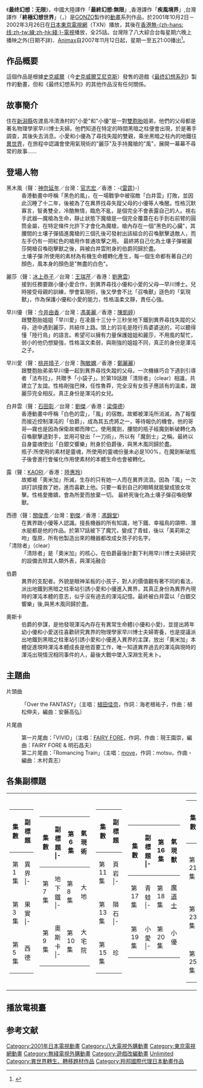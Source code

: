 
{{NoteTA
| G1=Square Enix
}}
{{Infobox animanga/Headerofja
|title= 終極幻想世界
|image= 
|size= 
|caption= 
|japanese= FF:U ～ファイナルファンタジー:アンリミテッド～
|english= Final Fantasy: Unlimited
|kana= 
|romaji= Fainaru Fantajī: Anrimiteddo
|genre= [[科幻|科幻]]
}}
{{Infobox animanga/Other
|標題=正式譯名
|內容=
{{Infobox animanga/name
|name_lng=太空-{}-戰士：疾風境界
|name_trans={{flagicon|Hong Kong}}{{flagicon|Taiwan}} [[Animax|Animax]]<br />{{flagicon|Hong Kong}} [[電視廣播有限公司|無-{zh-hans:线;zh-tw:線;zh-hk:綫;}-電視]]
}}
{{Infobox animanga/name
|name_lng=終極幻-{}-想世界
|name_trans={{flagicon|Taiwan}} [[八大綜合台|八大綜合台]]
}}
}}
{{Infobox animanga/TVAnime
|原案=[[史克威爾|史克威爾]]
|原作= 
|導演= [[前田真宏|前田真宏]]
|系列構成= [[富岡淳廣|富岡淳廣]]
|腳本= 
|人物原案= [[野村哲也|野村哲也]]、[[天野喜孝|天野喜孝]]
|人物設定= [[中澤一登|中澤一登]]
|機械設定= [[小林誠|小林誠]]
|音樂= [[濱口史郎|濱口史郎]]、[[多田彰文|多田彰文]]<br />[[植松伸夫|植松伸夫]]（主題曲）
|音樂製作= 
|動畫製作=[[GONZO|GONZO]]
|製作= [[東京電視台|東京電視台]]、[[電通|電通]]、[[GDH|GDH]]
|播放電視台= {{flagicon|Japan}} [[東京電視台|東京電視台]]
|其他電視台= {{flagicon|Taiwan}}{{flagicon|Hong Kong}} [[Animax|Animax]]<br />{{flagicon|Taiwan}} [[八大綜合台|八大綜合台]]<br />{{flagicon|Hong Kong}} [[電視廣播有限公司|電視廣播有限公司]]
|播放開始= 2001年10月2日
|播放結束= 2002年3月26日
|話數= 全25話
|其他= 
|版權= スクウェア・テレビ東京・電通・FF:U製作委員会
}}
{{Infobox animanga/Footerofja}}

《'''最终幻想：无限'''》，中國大陸譯作「'''最終幻想:無限'''」,香港譯作「'''疾風境界'''」,台灣譯作「'''終極幻想世界'''」（{{lang-en|Final Fantasy: Unlimited}}，{{lang-ja|FF:U ～ファイナルファンタジー:アンリミテッド～}}）是[[GONZO|GONZO]]製作的[[動畫|動畫]]系列作品，於2001年10月2日－2002年3月26日在[[日本|日本]][[東京電視網|東京電視網]]（TXN）播放，其後在[[香港|香港]][[電視廣播有限公司|無-{zh-hans:线;zh-tw:線;zh-hk:綫;}-電視]]播放，全25話。台灣除了八大綜合台每星期六晚上播映之外(日期不詳)、[[Animax|Animax]]自2007年11月12日起，星期一至五21:00播出<ref>{{cite web|url=http://www.animax-taiwan.com/program/ |title=節目表 |publisher=SPE Networks - Asia |accessdate=2013-12-30 |archiveurl=https://web.archive.org/web/20071112124208/http://www.animax-taiwan.com/program/ |archivedate=2007-11-12 |deadurl=yes }}</ref>。

== 作品概要 ==
這個作品是根據[[史克威爾|史克威爾]]（今[[史克威爾艾尼克斯|史克威爾艾尼克斯]]）發售的遊戲《[[最终幻想系列|最终幻想系列]]》製作的動畫，但和《最终幻想系列》的其他作品沒有任何關係。

== 故事簡介 ==
住在[[新潟縣|新潟縣]]佐渡島冷清漁村的"小愛"和"小優"是一對[[雙胞胎|雙胞胎]]姐弟，他們的父母都是著名物理學家早川博士夫婦。他們知道在特定的時間黑暗之柱便會出現，於是著手調查，其後失去消息。小愛和小優為了尋找失蹤的雙親，乘坐黑暗之柱內的地鐵往[[異世界|異世界]]，在旅程中認識會使用氣現術的"麗莎"及手持魔槍的"風"，展開一幕幕不尋常的故事......

== 登場人物 ==
;黑木風（聲：[[神奈延年|神奈延年]]／台灣：[[官志宏|官志宏]]／香港：-{[[雷霆_(配音員)|雷霆]]}-）
:香港動畫中呼稱「黑色的風」，在一場戰爭中被宿敵「白井雲」打敗，並因此沉睡了十二年，後被為了在異界找尋失蹤父母的小優等人喚醒。性格沉默寡言，智勇雙全，冷酷無情，臨危不亂，是個完全不會表露自己的人。視右手武器—魔槍為生命，靜止狀態下魔槍是一個完全覆蓋在右手到右前臂的圓筒金屬，在特定條件允許下才會化為魔槍，槍內存在一個"黑色的心臟"，其腰間的土壤子彈插進魔槍的三個孔後可發射出該組合的召喚獸擊退敵人，而左手仍有一把紅色的槍用作普通攻擊之用。 最終將自己化為土壤子彈被麗莎開槍召喚砲擊獸之後，與被白井雲附身的伯爵同歸於盡｡
:土壤子彈:所使用的素材為有機生命體轉化產生，每一個生命都有著自己的顏色，風本身的顏色是"無盡的白色"。 

;麗莎（聲：[[冰上恭子|冰上恭子]]／台灣：[[王瑞芹|王瑞芹]]／香港：[[劉惠雲|劉惠雲]]）
:接到任務要跟小優小愛合作，到異界尋找小優和小愛的父母—早川博士。兒時接受母親的訓練，學會氣現術，後又學會不比「召喚獸」遜色的「氣現獸」，作為保護小優和小愛的能力，性格溫柔文靜，責任心強。
 
;早川優（聲：[[今井由香|今井由香]]／台灣：[[馮美麗|馮美麗]]／香港：[[陳凱婷|陳凱婷]]）
:跟雙胞胎姐姐「早川愛」在凌晨十三分十三秒坐地下鐵到異界尋找失蹤的父母，途中遇到麗莎，共結伴上路。頭上的羽毛是陸行鳥婆婆送的，可以聽得懂「陸行鳥」的語言。希望可以擁有力量保護姐姐和麗莎，不用風的幫忙，弱小的他仍想變強，性格溫文柔弱，與剛強的姐姐不同，真正的身份是渾沌之子。 

;早川愛（聲：[[桃井晴子|桃井晴子]]／台灣：[[陶敏嫻|陶敏嫻]]／香港：[[鄭麗麗|鄭麗麗]]）
:跟雙胞胎弟弟早川優一起到異界尋找失蹤的父母。一次機緣巧合下遇到引導者「法布拉」，共贈予「小袋子」。於第19話跟「清除者」（clear）相識，共建立了友誼。性格剛強巴辣，任性魯莽，完全沒有女孩子應該有的溫柔，跟麗莎完全相反。真正身份是渾沌的女兒。 

;白井雲（聲：[[石田彰|石田彰]]／台灣：[[劉傑_(配音員)|劉傑]]／香港：[[梁偉德|梁偉德]]）
:香港動畫中呼稱「白色的雲」，「風」的宿敵。故鄉被渾沌所消滅，為了報復而接近控制渾沌的「伯爵」，成為其五虎將之一，等待報仇的機會。他的哥哥—霧也是因為保衛故鄉而陣亡。使用魔劍，腰間的瓶子經魔劍斬破轉化為召喚獸擊退對手，並用可發出「一刀術」，所以有「魔劍士」之稱。最終以自身靈魂使出「白銀交響樂」附身於伯爵後，與黑木風同歸於盡｡
:瓶子:所使用的素材是靈魂，所使用的靈魂份量未必是100%，在魔劍斬破瓶子後會進行會催化作用使素材的本體生命也會被轉化。
 
;露（聲：[[KAORI|KAORI]]／香港：[[陸惠玲|陸惠玲]]）
:故鄉被「奧米加」所滅，生存的只有她一人而在異界流浪。因為「風」一次誤打誤撞救了她，進而喜歡上他。只要一看到自己的眼睛就能變成狼女攻擊。性格愛撒嬌，會為所愛而放棄一切。 最終死後化為土壤子彈召喚砲擊獸｡

;西德（聲：[[關俊彥|關俊彥]]／台灣：[[劉傑_(配音員)|劉傑]]／香港：[[馮錦堂|馮錦堂]]）
:在異界跟小優等人認識。擅長機器的所有知識，地下鐵、幸福鳥的頜帶、潛水艇都是他的作品。於第17話被下了魔咒，變成了青蛙，後以「美莉斯之吻」復原，所有他製造出來的機器都改成女孩子的名字。
:
;「清除者」（clear）
:「清除者」是「奧米加」的核心，在伯爵最後計劃下利用早川博士夫婦研究的設備去除其人類外表，與渾沌融合 

;伯爵
:異界的支配者。外貌是眼神呆板的小孩子，對人的價值觀有著不同的看法，派出地鐵到黑暗之柱車站引誘小愛和小優進入異界，其真正身份為異界內現時的渾沌本體的意志，似乎沒有過去的渾沌記憶。最終被白井雲以「白銀交響樂」後,與黑木風同歸於盡｡

;奧斯卡
:伯爵的參謀，是他發現渾沌內存在有異常生命體(小優和小愛)，並提出將年幼小優和小愛送往喜歡研究異界的物理學家早川博士夫婦寄養，也是提議派出地鐵到黑暗之柱車站引誘小愛和小優進入異界的主謀，放出「奧米加」本體促進現時渾沌本體成長是他首要工作，唯一知道異界過去的渾沌與現時的渾沌出現情況相同事件的人，最後大戰中墜入深淵生死未卜。

== 主題曲 ==
片頭曲
:「Over the FANTASY」（主唱：[[植田佳奈|植田佳奈]]，作詞：海老根祐子，作曲：植松伸夫，編曲：安藤高弘）
片尾曲
:第一片尾曲：「VIVID」（主唱：[[FAIRY_FORE|FAIRY FORE]]，作詞、作曲：現王園崇，編曲：FAIRY FORE & 明石昌夫）
:第二片尾曲：「Romancing Train」（主唱：[[move|move]]，作詞：motsu，作曲・編曲：木村貴志）

== 各集副標題 ==
{|
|valign=top|
{| border="0"  cellpadding="3px" style="border: 1px solid #999; background-color:#FFFFFF; "
|-align="center" bgcolor="#cccccc"
! '''集數'''
! '''副標題'''
|-----
| 第1集
| 異界
|- {{grey row}}
| 第2集
| 魔槍
|-----
| 第3集
| 果實
|- {{grey row}}
| 第4集 
| 魔劍士
|-----
| 第5集 
| 西德
|}
|valign=top|
{| border="0"  cellpadding="3px" style="border: 1px solid #999; background-color:#FFFFFF; "
|-align="center" bgcolor="#cccccc"
! '''集數'''
! '''副標題'''
|- {{grey row}}
| 第6集
| 氣現術
|-----
| 第7集
| 地下鐵
|- {{grey row}}
| 第8集
| 大地
|-----
| 第9集
| 奧斯卡
|- {{grey row}}
| 第10集
| 大宅院
|}
|valign=top|
{| border="0"  cellpadding="3px" style="border: 1px solid #999; background-color:#FFFFFF; "
|-align="center" bgcolor="#cccccc"
! '''集數'''
! '''副標題'''
|-----
| 第11集
| 頁岩
|- {{grey row}}
| 第12集
| 芬葛斯
|-----
| 第13集
| 隕石
|- {{grey row}}
| 第14集
| 亞米加
|-----
| 第15集
| 珍
|}
|valign=top|
{| border="0"  cellpadding="3px" style="border: 1px solid #999; background-color:#FFFFFF; "
|-align="center" bgcolor="#cccccc"
! '''集數'''
! '''副標題'''
|- {{grey row}}
| 第16集
| 氣現獸
|-----
| 第17集
| 青蛙
|- {{grey row}}
| 第18集
| [[魔道士|魔道士]]
|-----
| 第19集
| 小愛
|- {{grey row}}
| 第20集 
| 小優
|}
|valign=top|
{| border="0"  cellpadding="3px" style="border: 1px solid #999; background-color:#FFFFFF; "
|-align="center" bgcolor="#cccccc"
! '''集數'''
! '''副標題'''
|-----
| 第21集
| 仙人掌
|- {{grey row}}
| 第22集
| [[摩古利|摩古利]]
|-----
| 第23集
| 提洛斯
|- {{grey row}}
| 第24集
| 混沌
|-----
| 第25集
| 風
|}
|}

== 播放電視臺 ==
{{電視節目的變遷
|電視台= {{flag|JPN}} [[東京電視台|東京電視台]]
|播放檔次= 週二 18:30 - 19:00節目
|節目名稱= 最終幻想：無限<br />（2001年10月2日 - 2002年3月26日）
|上一節目= [[光劍星傳EX|光劍星傳EX]] 
|下一節目= [[東京地底奇兵|東京地底奇兵]]
}}
{{電視節目的變遷
| 電視台= {{flagicon|Taiwan}} 台灣 [[Animax|Animax]]
| 播放檔次= 星期一至五21:00-21:30節目
| 節目名稱= 太空戰士：疾風境界<br />（2007年11月12日 - 12月14日）
| 上一節目= [[.hack/Roots|.hack//Roots]]（駭客//根源）
| 下一節目= [[槍與劍|槍與劍]]
| 2電視台= {{flagicon|Taiwan}} 台灣 [[Animax|Animax]]
| 2播放檔次= 星期六 14:00-16:00 節目
| 2節目名稱= 太空戰士：疾風境界<br />（2008年3月1日－4月12日）
| 2上一節目= [[.hack/Roots|.hack//Roots]]（駭客//根源）<br /><small>重播</small>
| 2下一節目= [[蜂蜜幸運草|蜂蜜幸運草 II]]<br /><small>重播</small>
}}

== 参考文献 ==
{{reflist}}

{{最终幻想系列}}
{{GONZO}}
{{DEFAULTSORT:Final Fantasy Unlimited}}
[[Category:2001年日本電視動畫|Category:2001年日本電視動畫]]
[[Category:八大電視外購動畫|Category:八大電視外購動畫]]
[[Category:東京電視網動畫|Category:東京電視網動畫]]
[[Category:無綫電視外購動畫|Category:無綫電視外購動畫]]
[[Category:遊戲改編動畫|Category:遊戲改編動畫]]
[[Category:最终幻想系列|Unlimited]]
[[Category:異世界轉生、轉移題材作品|Category:異世界轉生、轉移題材作品]]
[[Category:羚邦國際代理日本動畫作品|Category:羚邦國際代理日本動畫作品]]